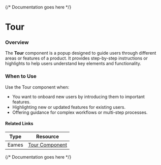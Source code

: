 

<Meta of={TourStories} />

{/* Documentation goes here */}

# Tour

### Overview
The **Tour** component is a popup  designed to guide users through different areas or features of a product. It provides step-by-step instructions or highlights to help users understand key elements and functionality.

### When to Use
Use the Tour component when:
- You want to onboard new users by introducing them to important features.
- Highlighting new or updated features for existing users.
- Offering guidance for complex workflows or multi-step processes.
#### Related Links

| Type  | Resource                                                                                                                                               |
| ----- | ------------------------------------------------------------------------------------------------------------------------------------------------------ |
| Eames | [Tour Component](https://www.figma.com/design/veXnmignQnJz8StIq10VJ5/Eames-2.0---Foundations-%26-Components?node-id=1721-40337&node-type=canvas&t=gOAJGJ8C9ev7N7lt-0) |

{/* Documentation goes here */}

<Canvas of={TourStories.ExampleNavLogo} />
